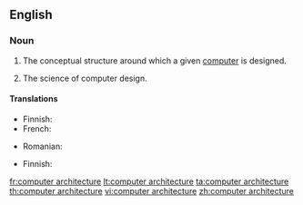 ==English==

===Noun===
{{en-noun|head=[[computer]] [[architecture]]|-}}

# {{context|computer hardware|software|lang=en}}The conceptual structure around which a given [[computer]] is designed.
# {{context|computer hardware|software|lang=en}}The science of computer design.

====Translations====
{{trans-top|conceptual structure}}
* Finnish: {{t|fi|tietokonearkkitehtuuri}}
* French: {{t+|fr|architecture des ordinateurs|f}}
{{trans-mid}}
* Romanian: {{t|ro|arhitectură de calculator}}
{{trans-bottom}}

{{trans-top|science}}
* Finnish: {{t|fi|tietokonearkkitehtuuri}}
{{trans-mid}}
{{trans-bottom}}

[[fr:computer architecture]]
[[lt:computer architecture]]
[[ta:computer architecture]]
[[th:computer architecture]]
[[vi:computer architecture]]
[[zh:computer architecture]]